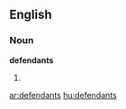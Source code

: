 ==English==
===Noun===
'''defendants'''
# {{plural of|[[defendant]]}}

[[ar:defendants]]
[[hu:defendants]]